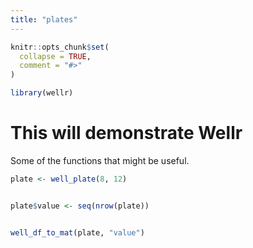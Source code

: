 ```yaml
---
title: "plates"
---
```


```r
knitr::opts_chunk$set(
  collapse = TRUE,
  comment = "#>"
)
```

```r
library(wellr)
```

# This will demonstrate Wellr

Some of the functions that might be useful.

```r

plate <- well_plate(8, 12)


plate$value <- seq(nrow(plate))


well_df_to_mat(plate, "value")

```

